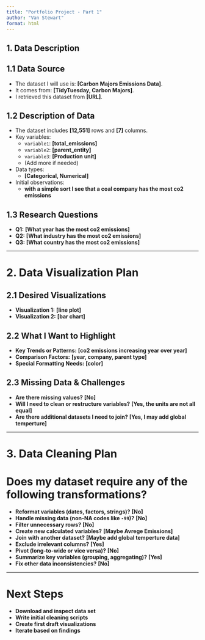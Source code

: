 ```yaml
---
title: "Portfolio Project - Part 1"
author: "Van Stewart"
format: html
---
```


## **1. Data Description**

## **1.1 Data Source**

-   The dataset I will use is: **\[Carbon Majors Emissions Data\]**.
-   It comes from: **\[TidyTuesday, Carbon Majors\]**.
-   I retrieved this dataset from **\[URL\]**.

## **1.2 Description of Data**

-   The dataset includes **\[12,551\]** rows and **\[7\]** columns.
-   Key variables:
    -   `variable1`: **\[total_emissions\]**
    -   `variable2`: **\[parent_entity\]**
    -   `variable3`: **\[Production unit\]**
    -   (Add more if needed)
-   Data types:
    -   **\[Categorical, Numerical\]**
-   Initial observations:
    -   **with a simple sort I see that a coal company has the most co2 emissions**

## **1.3 Research Questions**

-   **Q1:** **\[What year has the most co2 emissions\]**
-   **Q2:** **\[What industry has the most co2 emissions\]**
-   **Q3:** **\[What country has the most co2 emissions\]**

------------------------------------------------------------------------

# **2. Data Visualization Plan**

## **2.1 Desired Visualizations**

-   **Visualization 1:** **\[line plot\]**
-   **Visualization 2:** **\[bar chart\]**

## **2.2 What I Want to Highlight**

-   **Key Trends or Patterns:** **\[co2 emissions increasing year over year\]**
-   **Comparison Factors:** **\[year, company, parent type\]**
-   **Special Formatting Needs:** **\[color\]**

## **2.3 Missing Data & Challenges**

-   **Are there missing values?** **\[No\]**
-   **Will I need to clean or restructure variables?** **\[Yes, the units are not all equal\]**
-   **Are there additional datasets I need to join?** **\[Yes, I may add global temperture\]**

------------------------------------------------------------------------

# **3. Data Cleaning Plan**

# **Does my dataset require any of the following transformations?**

-   **Reformat variables (dates, factors, strings)?** **\[No\]**
-   **Handle missing data (non-NA codes like `-99`)?** **\[No\]**
-   **Filter unnecessary rows?** **\[No\]**
-   **Create new calculated variables?** **\[Maybe Avrege Emissions\]**
-   **Join with another dataset?** **\[Maybe add global temperture data\]**
-   **Exclude irrelevant columns?** **\[Yes\]**
-   **Pivot (long-to-wide or vice versa)?** **\[No\]**
-   **Summarize key variables (grouping, aggregating)?** **\[Yes\]**
-   **Fix other data inconsistencies?** **\[No\]**

------------------------------------------------------------------------

# **Next Steps**

-   **Download and inspect data set**
-   **Write initial cleaning scripts**
-   **Create first draft visualizations**
-   **Iterate based on findings**
